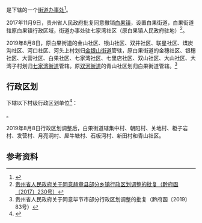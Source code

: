 {{中国乡级行政区|52/05/27/101/000
| 政府驻地 = 发营村
}}

'''{{PAGENAMEBASE}}'''是{{PRC admin/fullname|52/05/27/101/000|3}}下辖的一个[[街道办事处|街道办事处]]<ref>{{PRC admin/ref sgc|{{PRC admin/parent|52/05/27/101/000}}}}</ref>。

2017年11月9日，贵州省人民政府批复同意撤销[[白果镇_(赫章县)|白果镇]]，设置白果街道，白果街道辖原白果镇行政区域，街道办事处驻七家湾社区（原白果镇人民政府驻地）<ref>[http://www.gzgov.gov.cn/xxgk/jbxxgk/fgwj/szfwj_8191/qfh_8194/201711/t20171117_1081774.html 贵州省人民政府关于同意赫章县部分乡镇行政区划调整的批复（黔府函〔2017〕230号）]{{Dead link|date=2019年4月 |bot=InternetArchiveBot |fix-attempted=yes }}</ref>。

2019年8月8日，原白果街道的金山社区、银山社区、双井社区、联星社区、煤炭沟社区、河口社区、河头上村划归[[金银山街道|金银山街道]]管辖，原白果街道的金穗社区、银穗社区、大营社区、白果社区、七家湾社区、七里店社区、双山社区、大山社区、大湾子村划归[[七家湾街道|七家湾街道]]管辖。原[[双河街道|双河街道]]的青山社区划归白果街道管辖。<ref>贵州省人民政府关于同意毕节市部分行政区划调整的批复（黔府函〔2019〕83号）</ref>

== 行政区划 ==
{{PAGENAMEBASE}}下辖以下村级行政区划单位<ref>{{PRC admin/ref sgc|52/05/27/101/000}}</ref>：

{{PRC admin/children|52/05/27/101/000}}。

2019年8月8日行政区划调整后，白果街道辖集中村、朝阳村、关地村、柜子岩村、发营村、月亮洞村、犀牛塘村、石板河村、新田村和青山社区。

== 参考资料 ==
{{reflist}}

{{PRC admin/navcat|52/05/27/101/000}}